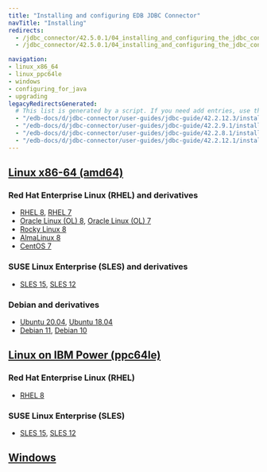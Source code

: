 ```yaml
---
title: "Installing and configuring EDB JDBC Connector"
navTitle: "Installing"
redirects:
  - /jdbc_connector/42.5.0.1/04_installing_and_configuring_the_jdbc_connector
  - /jdbc_connector/42.5.0.1/04_installing_and_configuring_the_jdbc_connector/01_installing_the_connector_with_an_rpm_package

navigation:
- linux_x86_64
- linux_ppc64le
- windows
- configuring_for_java
- upgrading
legacyRedirectsGenerated:
  # This list is generated by a script. If you need add entries, use the `legacyRedirects` key.
  - "/edb-docs/d/jdbc-connector/user-guides/jdbc-guide/42.2.12.3/installing_and_configuring_the_jdbc_connector.html"
  - "/edb-docs/d/jdbc-connector/user-guides/jdbc-guide/42.2.9.1/installing_and_configuring_the_jdbc_connector.html"
  - "/edb-docs/d/jdbc-connector/user-guides/jdbc-guide/42.2.8.1/installing_and_configuring_the_jdbc_connector.html"
  - "/edb-docs/d/jdbc-connector/user-guides/jdbc-guide/42.2.12.1/installing_and_configuring_the_jdbc_connector.html"
---
```


<div id="installing_and_configuring_the_jdbc_connector" class="registered_link"></div>

## [Linux x86-64 (amd64)](linux_x86_64)
### Red Hat Enterprise Linux (RHEL) and derivatives
- [RHEL 8](linux_x86_64/jdbc_rhel_8), [RHEL 7](linux_x86_64/jdbc_rhel_7)
- [Oracle Linux (OL) 8](linux_x86_64/jdbc_rhel_8), [Oracle Linux (OL) 7](linux_x86_64/jdbc_rhel_7)
- [Rocky Linux 8](linux_x86_64/jdbc_other_linux_8)
- [AlmaLinux 8](linux_x86_64/jdbc_other_linux_8)
- [CentOS 7](linux_x86_64/jdbc_centos_7)
### SUSE Linux Enterprise (SLES) and derivatives
- [SLES 15](linux_x86_64/jdbc_sles_15), [SLES 12](linux_x86_64/jdbc_sles_12)
### Debian and derivatives
- [Ubuntu 20.04](linux_x86_64/jdbc_ubuntu_20), [Ubuntu 18.04](linux_x86_64/jdbc_ubuntu_18)
- [Debian 11](linux_x86_64/jdbc_debian_11), [Debian 10](linux_x86_64/jdbc_debian_10)
## [Linux on IBM Power (ppc64le)](linux_ppc64le)
### Red Hat Enterprise Linux (RHEL)
- [RHEL 8](linux_ppc64le/jdbc_rhel_8)
### SUSE Linux Enterprise (SLES)
- [SLES 15](linux_ppc64le/jdbc_sles_15), [SLES 12](linux_ppc64le/jdbc_sles_12)
## [Windows](windows)
